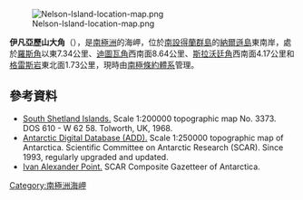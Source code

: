 [[Image:Nelson-Island-location-map.png|thumb]]

{{coord|62|20|38.6|S|58|58|51|W|display=title}}

'''伊凡亞歷山大角'''（{{lang-en|Ivan Alexander Point}}），是[[南極洲|南極洲]]的海岬，位於[[南設得蘭群島|南設得蘭群島]]的[[納爾遜島|納爾遜島]]東南岸，處於[[羅斯角|羅斯角]]以東7.34公里、[[迪圖瓦角|迪圖瓦角]]西南面8.64公里、[[斯拉沃廷角|斯拉沃廷角]]西南面4.17公里和[[格雷斯岩|格雷斯岩]]東北面1.73公里，現時由[[南極條約體系|南極條約體系]]管理。

==參考資料==
* [http://data.aad.gov.au/aadc/mapcat/display_map.cfm?map_id=3373 South Shetland Islands.]{{Wayback|url=http://data.aad.gov.au/aadc/mapcat/display_map.cfm?map_id=3373 |date=20120324145253 }} Scale 1:200000 topographic map No. 3373. DOS 610 - W 62 58. Tolworth, UK, 1968.
* [http://www.add.scar.org Antarctic Digital Database (ADD).]{{Wayback|url=http://www.add.scar.org/ |date=20170305000653 }} Scale 1:250000 topographic map of Antarctica. Scientific Committee on Antarctic Research (SCAR). Since 1993, regularly upgraded and updated.
* [http://data.aad.gov.au/aadc/gaz/scar/display_name.cfm?gaz_id=136894 Ivan Alexander Point.]{{Wayback|url=http://data.aad.gov.au/aadc/gaz/scar/display_name.cfm?gaz_id=136894 |date=20140509022829 }} SCAR Composite Gazetteer of Antarctica.

{{Antarctica-geo-stub}}
[[Category:南極洲海岬|Category:南極洲海岬]]